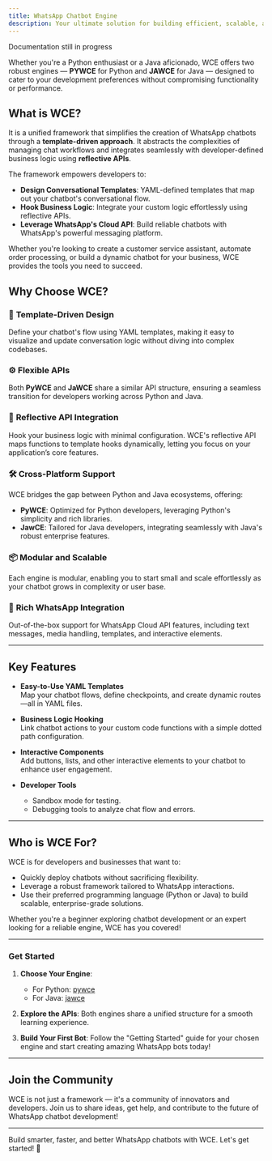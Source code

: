 ```yaml
---
title: WhatsApp Chatbot Engine
description: Your ultimate solution for building efficient, scalable, and template-driven WhatsApp chatbots
---
```


<Warning>Documentation still in progress</Warning>

Whether you're a Python enthusiast or a Java aficionado, WCE offers two robust engines — **PYWCE** for Python and **JAWCE** for Java — designed to cater to your development preferences without compromising functionality or performance.

## What is WCE?

It is a unified framework that simplifies the creation of WhatsApp chatbots through a **template-driven approach**.
It abstracts the complexities of managing chat workflows and integrates seamlessly with developer-defined business logic using **reflective APIs**.

The framework empowers developers to:

- **Design Conversational Templates**: YAML-defined templates that map out your chatbot's conversational flow.
- **Hook Business Logic**: Integrate your custom logic effortlessly using reflective APIs.
- **Leverage WhatsApp's Cloud API**: Build reliable chatbots with WhatsApp's powerful messaging platform.

Whether you're looking to create a customer service assistant, automate order processing, or build a dynamic chatbot for your business, WCE provides the tools you need to succeed.

## Why Choose WCE?

### 🚀 **Template-Driven Design**

Define your chatbot's flow using YAML templates, making it easy to visualize and update conversation logic without diving into complex codebases.

### ⚙️ **Flexible APIs**

Both **PyWCE** and **JaWCE** share a similar API structure, ensuring a seamless transition for developers working across Python and Java.

### 🔗 **Reflective API Integration**

Hook your business logic with minimal configuration. WCE's reflective API maps functions to template hooks dynamically, letting you focus on your application’s core features.

### 🛠 **Cross-Platform Support**

WCE bridges the gap between Python and Java ecosystems, offering:

- **PyWCE**: Optimized for Python developers, leveraging Python's simplicity and rich libraries.
- **JawCE**: Tailored for Java developers, integrating seamlessly with Java's robust enterprise features.

### 📦 **Modular and Scalable**

Each engine is modular, enabling you to start small and scale effortlessly as your chatbot grows in complexity or user base.

### 💬 **Rich WhatsApp Integration**

Out-of-the-box support for WhatsApp Cloud API features, including text messages, media handling, templates, and interactive elements.

---

## Key Features

- **Easy-to-Use YAML Templates**  
  Map your chatbot flows, define checkpoints, and create dynamic routes—all in YAML files.

- **Business Logic Hooking**  
  Link chatbot actions to your custom code functions with a simple dotted path configuration.

- **Interactive Components**  
  Add buttons, lists, and other interactive elements to your chatbot to enhance user engagement.

- **Developer Tools**
  - Sandbox mode for testing.
  - Debugging tools to analyze chat flow and errors.

---

## Who is WCE For?

WCE is for developers and businesses that want to:

- Quickly deploy chatbots without sacrificing flexibility.
- Leverage a robust framework tailored to WhatsApp interactions.
- Use their preferred programming language (Python or Java) to build scalable, enterprise-grade solutions.

Whether you're a beginner exploring chatbot development or an expert looking for a reliable engine, WCE has you covered!

---

### Get Started

1. **Choose Your Engine**:

   - For Python: [pywce](https://github.com/DonnC/pywce)
   - For Java: [jawce](https://github.com/DonnC/jawce)

2. **Explore the APIs**: Both engines share a unified structure for a smooth learning experience.

3. **Build Your First Bot**: Follow the "Getting Started" guide for your chosen engine and start creating amazing WhatsApp bots today!

---

## Join the Community

WCE is not just a framework — it's a community of innovators and developers. Join us to share ideas, get help, and contribute to the future of WhatsApp chatbot development!

---

Build smarter, faster, and better WhatsApp chatbots with WCE. Let's get started! 🚀
